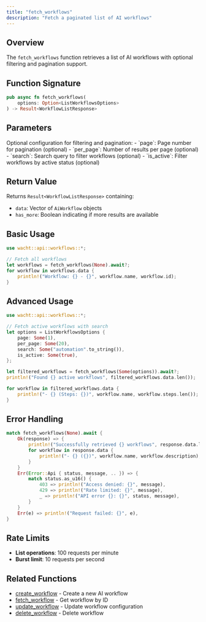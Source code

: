 ```yaml
---
title: "fetch_workflows"
description: "Fetch a paginated list of AI workflows"
---
```


## Overview

The `fetch_workflows` function retrieves a list of AI workflows with optional filtering and pagination support.

## Function Signature

```rust
pub async fn fetch_workflows(
    options: Option<ListWorkflowsOptions>
) -> Result<WorkflowListResponse>
```

## Parameters

<ParamField path="options" type="Option<ListWorkflowsOptions>">
  Optional configuration for filtering and pagination:
  - `page`: Page number for pagination (optional)
  - `per_page`: Number of results per page (optional)
  - `search`: Search query to filter workflows (optional)
  - `is_active`: Filter workflows by active status (optional)
</ParamField>

## Return Value

Returns `Result<WorkflowListResponse>` containing:
- `data`: Vector of `AiWorkflow` objects
- `has_more`: Boolean indicating if more results are available

## Basic Usage

```rust
use wacht::api::workflows::*;

// Fetch all workflows
let workflows = fetch_workflows(None).await?;
for workflow in workflows.data {
    println!("Workflow: {} - {}", workflow.name, workflow.id);
}
```

## Advanced Usage

```rust
use wacht::api::workflows::*;

// Fetch active workflows with search
let options = ListWorkflowsOptions {
    page: Some(1),
    per_page: Some(20),
    search: Some("automation".to_string()),
    is_active: Some(true),
};

let filtered_workflows = fetch_workflows(Some(options)).await?;
println!("Found {} active workflows", filtered_workflows.data.len());

for workflow in filtered_workflows.data {
    println!("- {} (Steps: {})", workflow.name, workflow.steps.len());
}
```

## Error Handling

```rust
match fetch_workflows(None).await {
    Ok(response) => {
        println!("Successfully retrieved {} workflows", response.data.len());
        for workflow in response.data {
            println!("- {} ({})", workflow.name, workflow.description);
        }
    }
    Err(Error::Api { status, message, .. }) => {
        match status.as_u16() {
            403 => println!("Access denied: {}", message),
            429 => println!("Rate limited: {}", message),
            _ => println!("API error {}: {}", status, message),
        }
    }
    Err(e) => println!("Request failed: {}", e),
}
```

## Rate Limits

- **List operations**: 100 requests per minute
- **Burst limit**: 10 requests per second

## Related Functions

- [create_workflow](create-workflow) - Create a new AI workflow
- [fetch_workflow](fetch-workflow) - Get workflow by ID
- [update_workflow](update-workflow) - Update workflow configuration
- [delete_workflow](delete-workflow) - Delete workflow
